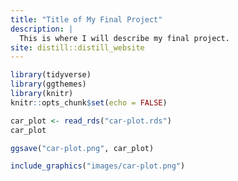 ```yaml
---
title: "Title of My Final Project"
description: |
  This is where I will describe my final project.
site: distill::distill_website
---
```


```r
library(tidyverse)
library(ggthemes)
library(knitr)
knitr::opts_chunk$set(echo = FALSE)
```

```r
car_plot <- read_rds("car-plot.rds")
car_plot

ggsave("car-plot.png", car_plot)
```

```r
include_graphics("images/car-plot.png")
```


